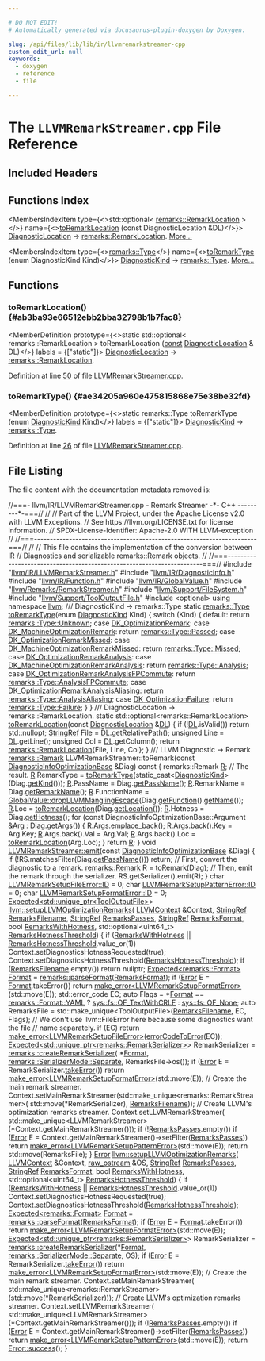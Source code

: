 ```yaml
---

# DO NOT EDIT!
# Automatically generated via docusaurus-plugin-doxygen by Doxygen.

slug: /api/files/lib/lib/ir/llvmremarkstreamer-cpp
custom_edit_url: null
keywords:
  - doxygen
  - reference
  - file

---
```





# The `LLVMRemarkStreamer.cpp` File Reference

<DoxygenPage pluginConfig={pluginConfig}>



## Included Headers

<IncludesList>
<IncludesListItem
  filePath="llvm/IR/LLVMRemarkStreamer.h"
  permalink="/docs/api/files/include/include/llvm/include/llvm/ir/llvmremarkstreamer-h"
  isLocal="true" />
<IncludesListItem
  filePath="llvm/IR/DiagnosticInfo.h"
  permalink="/docs/api/files/include/include/llvm/include/llvm/ir/diagnosticinfo-h"
  isLocal="true" />
<IncludesListItem
  filePath="llvm/IR/Function.h"
  permalink="/docs/api/files/include/include/llvm/include/llvm/ir/function-h"
  isLocal="true" />
<IncludesListItem
  filePath="llvm/IR/GlobalValue.h"
  permalink="/docs/api/files/include/include/llvm/include/llvm/ir/globalvalue-h"
  isLocal="true" />
<IncludesListItem
  filePath="llvm/Remarks/RemarkStreamer.h"
  permalink="/docs/api/files/include/include/llvm/include/llvm/remarks/remarkstreamer-h"
  isLocal="true" />
<IncludesListItem
  filePath="llvm/Support/FileSystem.h"
  permalink="/docs/api/files/include/include/llvm/include/llvm/support/filesystem-h"
  isLocal="true" />
<IncludesListItem
  filePath="llvm/Support/ToolOutputFile.h"
  permalink="/docs/api/files/include/include/llvm/include/llvm/support/tooloutputfile-h"
  isLocal="true" />
<IncludesListItem
  filePath="optional"
  permalink=""
  isLocal="false" />
</IncludesList>

## Functions Index

<MembersIndex>

<MembersIndexItem
  type={<>std::optional&lt; <a href="/docs/api/structs/llvm/remarks/remarklocation">remarks::RemarkLocation</a> &gt;</>}
  name={<><a href="#ab3ba93e66512ebb2bba32798b1b7fac8">toRemarkLocation</a> (const DiagnosticLocation &amp;DL)</>}>
<a href="/docs/api/classes/llvm/diagnosticlocation">DiagnosticLocation</a> -&gt; <a href="/docs/api/structs/llvm/remarks/remarklocation">remarks::RemarkLocation</a>. <a href="#ab3ba93e66512ebb2bba32798b1b7fac8">More...</a>
</MembersIndexItem>

<MembersIndexItem
  type={<><a href="/docs/api/namespaces/llvm/remarks/#aeb5853e98ae4d9ab7cb002879736527f">remarks::Type</a></>}
  name={<><a href="#ae34205a960e475815868e75e38be32fd">toRemarkType</a> (enum DiagnosticKind Kind)</>}>
<a href="/docs/api/namespaces/llvm/#a52b4ea3a21377555e9a0511d57945594">DiagnosticKind</a> -&gt; <a href="/docs/api/namespaces/llvm/remarks/#aeb5853e98ae4d9ab7cb002879736527f">remarks::Type</a>. <a href="#ae34205a960e475815868e75e38be32fd">More...</a>
</MembersIndexItem>

</MembersIndex>


<SectionDefinition>

## Functions

### toRemarkLocation() {#ab3ba93e66512ebb2bba32798b1b7fac8}

<MemberDefinition
  prototype={<>static std::optional&lt; remarks::RemarkLocation &gt; toRemarkLocation (<a href="/docs/api/files/lib/lib/target/lib/target/aarch64/aarch64promoteconstant-cpp/#a90f8350fecae261c25be85d38b451bff">const</a> <a href="/docs/api/classes/llvm/diagnosticlocation">DiagnosticLocation</a> &amp; DL)</>}
  labels = {["static"]}>
<a href="/docs/api/classes/llvm/diagnosticlocation">DiagnosticLocation</a> -&gt; <a href="/docs/api/structs/llvm/remarks/remarklocation">remarks::RemarkLocation</a>.

Definition at line <a href="#l00050">50</a> of file <a href="/docs/api/files/lib/lib/ir/llvmremarkstreamer-cpp">LLVMRemarkStreamer.cpp</a>.
</MemberDefinition>

### toRemarkType() {#ae34205a960e475815868e75e38be32fd}

<MemberDefinition
  prototype={<>static remarks::Type toRemarkType (enum <a href="/docs/api/namespaces/llvm/#a52b4ea3a21377555e9a0511d57945594">DiagnosticKind</a> Kind)</>}
  labels = {["static"]}>
<a href="/docs/api/namespaces/llvm/#a52b4ea3a21377555e9a0511d57945594">DiagnosticKind</a> -&gt; <a href="/docs/api/namespaces/llvm/remarks/#aeb5853e98ae4d9ab7cb002879736527f">remarks::Type</a>.

Definition at line <a href="#l00026">26</a> of file <a href="/docs/api/files/lib/lib/ir/llvmremarkstreamer-cpp">LLVMRemarkStreamer.cpp</a>.
</MemberDefinition>

</SectionDefinition>

## File Listing

The file content with the documentation metadata removed is:

<ProgramListing>

<Link id="l00001" /><CodeLine lineNumber="1"><span class="doxyHighlightComment">//===- llvm/IR/LLVMRemarkStreamer.cpp - Remark Streamer -&#42;- C++ ---------&#42;-===//</span></CodeLine>
<Link id="l00002" /><CodeLine lineNumber="2"><span class="doxyHighlightComment">//</span></CodeLine>
<Link id="l00003" /><CodeLine lineNumber="3"><span class="doxyHighlightComment">// Part of the LLVM Project, under the Apache License v2.0 with LLVM Exceptions.</span></CodeLine>
<Link id="l00004" /><CodeLine lineNumber="4"><span class="doxyHighlightComment">// See https://llvm.org/LICENSE.txt for license information.</span></CodeLine>
<Link id="l00005" /><CodeLine lineNumber="5"><span class="doxyHighlightComment">// SPDX-License-Identifier: Apache-2.0 WITH LLVM-exception</span></CodeLine>
<Link id="l00006" /><CodeLine lineNumber="6"><span class="doxyHighlightComment">//</span></CodeLine>
<Link id="l00007" /><CodeLine lineNumber="7"><span class="doxyHighlightComment">//===----------------------------------------------------------------------===//</span></CodeLine>
<Link id="l00008" /><CodeLine lineNumber="8"><span class="doxyHighlightComment">//</span></CodeLine>
<Link id="l00009" /><CodeLine lineNumber="9"><span class="doxyHighlightComment">// This file contains the implementation of the conversion between IR</span></CodeLine>
<Link id="l00010" /><CodeLine lineNumber="10"><span class="doxyHighlightComment">// Diagnostics and serializable remarks::Remark objects.</span></CodeLine>
<Link id="l00011" /><CodeLine lineNumber="11"><span class="doxyHighlightComment">//</span></CodeLine>
<Link id="l00012" /><CodeLine lineNumber="12"><span class="doxyHighlightComment">//===----------------------------------------------------------------------===//</span></CodeLine>
<Link id="l00013" /><CodeLine lineNumber="13"></CodeLine>
<Link id="l00014" /><CodeLine lineNumber="14"><span class="doxyHighlightPreprocessor">#include &quot;<a href="/docs/api/files/include/include/llvm/include/llvm/ir/llvmremarkstreamer-h">llvm/IR/LLVMRemarkStreamer.h</a>&quot;</span></CodeLine>
<Link id="l00015" /><CodeLine lineNumber="15"><span class="doxyHighlightPreprocessor">#include &quot;<a href="/docs/api/files/include/include/llvm/include/llvm/ir/diagnosticinfo-h">llvm/IR/DiagnosticInfo.h</a>&quot;</span></CodeLine>
<Link id="l00016" /><CodeLine lineNumber="16"><span class="doxyHighlightPreprocessor">#include &quot;<a href="/docs/api/files/include/include/llvm/include/llvm/ir/function-h">llvm/IR/Function.h</a>&quot;</span></CodeLine>
<Link id="l00017" /><CodeLine lineNumber="17"><span class="doxyHighlightPreprocessor">#include &quot;<a href="/docs/api/files/include/include/llvm/include/llvm/ir/globalvalue-h">llvm/IR/GlobalValue.h</a>&quot;</span></CodeLine>
<Link id="l00018" /><CodeLine lineNumber="18"><span class="doxyHighlightPreprocessor">#include &quot;<a href="/docs/api/files/include/include/llvm/include/llvm/remarks/remarkstreamer-h">llvm/Remarks/RemarkStreamer.h</a>&quot;</span></CodeLine>
<Link id="l00019" /><CodeLine lineNumber="19"><span class="doxyHighlightPreprocessor">#include &quot;<a href="/docs/api/files/include/include/llvm/include/llvm/support/filesystem-h">llvm/Support/FileSystem.h</a>&quot;</span></CodeLine>
<Link id="l00020" /><CodeLine lineNumber="20"><span class="doxyHighlightPreprocessor">#include &quot;<a href="/docs/api/files/include/include/llvm/include/llvm/support/tooloutputfile-h">llvm/Support/ToolOutputFile.h</a>&quot;</span></CodeLine>
<Link id="l00021" /><CodeLine lineNumber="21"><span class="doxyHighlightPreprocessor">#include &lt;optional&gt;</span></CodeLine>
<Link id="l00022" /><CodeLine lineNumber="22"></CodeLine>
<Link id="l00023" /><CodeLine lineNumber="23"><span class="doxyHighlightKeyword">using namespace </span><span class="doxyHighlight"><a href="/docs/api/namespaces/llvm">llvm</a>;</span></CodeLine>
<Link id="l00024" /><CodeLine lineNumber="24"></CodeLine>
<Link id="l00025" /><CodeLine lineNumber="25"><span class="doxyHighlightComment">/// DiagnosticKind -&gt; remarks::Type</span></CodeLine>
<Link id="l00026" /><CodeLine lineNumber="26" lineLink="#ae34205a960e475815868e75e38be32fd"><span class="doxyHighlightKeyword">static</span><span class="doxyHighlight"> <a href="/docs/api/namespaces/llvm/remarks/#aeb5853e98ae4d9ab7cb002879736527f">remarks::Type</a> <a href="#ae34205a960e475815868e75e38be32fd">toRemarkType</a>(</span><span class="doxyHighlightKeyword">enum</span><span class="doxyHighlight"> <a href="/docs/api/namespaces/llvm/#a52b4ea3a21377555e9a0511d57945594">DiagnosticKind</a> Kind) &#123;</span></CodeLine>
<Link id="l00027" /><CodeLine lineNumber="27"><span class="doxyHighlight">  </span><span class="doxyHighlightKeywordFlow">switch</span><span class="doxyHighlight"> (Kind) &#123;</span></CodeLine>
<Link id="l00028" /><CodeLine lineNumber="28"><span class="doxyHighlight">  </span><span class="doxyHighlightKeywordFlow">default</span><span class="doxyHighlight">:</span></CodeLine>
<Link id="l00029" /><CodeLine lineNumber="29"><span class="doxyHighlight">    </span><span class="doxyHighlightKeywordFlow">return</span><span class="doxyHighlight"> <a href="/docs/api/namespaces/llvm/remarks/#aeb5853e98ae4d9ab7cb002879736527fa88183b946cc5f0e8c96b2e66e1c74a7e">remarks::Type::Unknown</a>;</span></CodeLine>
<Link id="l00030" /><CodeLine lineNumber="30"><span class="doxyHighlight">  </span><span class="doxyHighlightKeywordFlow">case</span><span class="doxyHighlight"> <a href="/docs/api/namespaces/llvm/#a52b4ea3a21377555e9a0511d57945594a959ff2a8ed63f995237f5a1c77db0df6">DK&#95;OptimizationRemark</a>:</span></CodeLine>
<Link id="l00031" /><CodeLine lineNumber="31"><span class="doxyHighlight">  </span><span class="doxyHighlightKeywordFlow">case</span><span class="doxyHighlight"> <a href="/docs/api/namespaces/llvm/#a52b4ea3a21377555e9a0511d57945594a4b4e6d81022a14f72a9d207cde6e2cb1">DK&#95;MachineOptimizationRemark</a>:</span></CodeLine>
<Link id="l00032" /><CodeLine lineNumber="32"><span class="doxyHighlight">    </span><span class="doxyHighlightKeywordFlow">return</span><span class="doxyHighlight"> <a href="/docs/api/namespaces/llvm/remarks/#aeb5853e98ae4d9ab7cb002879736527faa0d0628f6b4e4d78d2ffef4d4d1c4b15">remarks::Type::Passed</a>;</span></CodeLine>
<Link id="l00033" /><CodeLine lineNumber="33"><span class="doxyHighlight">  </span><span class="doxyHighlightKeywordFlow">case</span><span class="doxyHighlight"> <a href="/docs/api/namespaces/llvm/#a52b4ea3a21377555e9a0511d57945594a60172d67189a80dd366981444c7e6fe9">DK&#95;OptimizationRemarkMissed</a>:</span></CodeLine>
<Link id="l00034" /><CodeLine lineNumber="34"><span class="doxyHighlight">  </span><span class="doxyHighlightKeywordFlow">case</span><span class="doxyHighlight"> <a href="/docs/api/namespaces/llvm/#a52b4ea3a21377555e9a0511d57945594aa12ba73e439ce4c158fccc1abf0746d1">DK&#95;MachineOptimizationRemarkMissed</a>:</span></CodeLine>
<Link id="l00035" /><CodeLine lineNumber="35"><span class="doxyHighlight">    </span><span class="doxyHighlightKeywordFlow">return</span><span class="doxyHighlight"> <a href="/docs/api/namespaces/llvm/remarks/#aeb5853e98ae4d9ab7cb002879736527faca9e83a6c347b2bdf7f00ef202a331ad">remarks::Type::Missed</a>;</span></CodeLine>
<Link id="l00036" /><CodeLine lineNumber="36"><span class="doxyHighlight">  </span><span class="doxyHighlightKeywordFlow">case</span><span class="doxyHighlight"> <a href="/docs/api/namespaces/llvm/#a52b4ea3a21377555e9a0511d57945594a27ed101669b84c58dbf9363fe96bdf64">DK&#95;OptimizationRemarkAnalysis</a>:</span></CodeLine>
<Link id="l00037" /><CodeLine lineNumber="37"><span class="doxyHighlight">  </span><span class="doxyHighlightKeywordFlow">case</span><span class="doxyHighlight"> <a href="/docs/api/namespaces/llvm/#a52b4ea3a21377555e9a0511d57945594a7dd37b39b11727c3cb52146531813b30">DK&#95;MachineOptimizationRemarkAnalysis</a>:</span></CodeLine>
<Link id="l00038" /><CodeLine lineNumber="38"><span class="doxyHighlight">    </span><span class="doxyHighlightKeywordFlow">return</span><span class="doxyHighlight"> <a href="/docs/api/namespaces/llvm/remarks/#aeb5853e98ae4d9ab7cb002879736527fa739e6d2a73723ec7b1919fa5a51f9b07">remarks::Type::Analysis</a>;</span></CodeLine>
<Link id="l00039" /><CodeLine lineNumber="39"><span class="doxyHighlight">  </span><span class="doxyHighlightKeywordFlow">case</span><span class="doxyHighlight"> <a href="/docs/api/namespaces/llvm/#a52b4ea3a21377555e9a0511d57945594af5a6b58a3000390a8900fc50b35711ed">DK&#95;OptimizationRemarkAnalysisFPCommute</a>:</span></CodeLine>
<Link id="l00040" /><CodeLine lineNumber="40"><span class="doxyHighlight">    </span><span class="doxyHighlightKeywordFlow">return</span><span class="doxyHighlight"> <a href="/docs/api/namespaces/llvm/remarks/#aeb5853e98ae4d9ab7cb002879736527fa23628109ba8dd4d9e96c506db0738e77">remarks::Type::AnalysisFPCommute</a>;</span></CodeLine>
<Link id="l00041" /><CodeLine lineNumber="41"><span class="doxyHighlight">  </span><span class="doxyHighlightKeywordFlow">case</span><span class="doxyHighlight"> <a href="/docs/api/namespaces/llvm/#a52b4ea3a21377555e9a0511d57945594a330a17a4ee40b2e3030ee04bbd2d35b2">DK&#95;OptimizationRemarkAnalysisAliasing</a>:</span></CodeLine>
<Link id="l00042" /><CodeLine lineNumber="42"><span class="doxyHighlight">    </span><span class="doxyHighlightKeywordFlow">return</span><span class="doxyHighlight"> <a href="/docs/api/namespaces/llvm/remarks/#aeb5853e98ae4d9ab7cb002879736527fa0b3099ea02e918671e4f2f122c3cbb22">remarks::Type::AnalysisAliasing</a>;</span></CodeLine>
<Link id="l00043" /><CodeLine lineNumber="43"><span class="doxyHighlight">  </span><span class="doxyHighlightKeywordFlow">case</span><span class="doxyHighlight"> <a href="/docs/api/namespaces/llvm/#a52b4ea3a21377555e9a0511d57945594ace7ad9247977f7e4294af002136bf5bb">DK&#95;OptimizationFailure</a>:</span></CodeLine>
<Link id="l00044" /><CodeLine lineNumber="44"><span class="doxyHighlight">    </span><span class="doxyHighlightKeywordFlow">return</span><span class="doxyHighlight"> <a href="/docs/api/namespaces/llvm/remarks/#aeb5853e98ae4d9ab7cb002879736527fae139a585510a502bbf1841cf589f5086">remarks::Type::Failure</a>;</span></CodeLine>
<Link id="l00045" /><CodeLine lineNumber="45"><span class="doxyHighlight">  &#125;</span></CodeLine>
<Link id="l00046" /><CodeLine lineNumber="46"><span class="doxyHighlight">&#125;</span></CodeLine>
<Link id="l00047" /><CodeLine lineNumber="47"></CodeLine>
<Link id="l00048" /><CodeLine lineNumber="48"><span class="doxyHighlightComment">/// DiagnosticLocation -&gt; remarks::RemarkLocation.</span></CodeLine>
<Link id="l00049" /><CodeLine lineNumber="49"><span class="doxyHighlightKeyword">static</span><span class="doxyHighlight"> std::optional&lt;remarks::RemarkLocation&gt;</span></CodeLine>
<Link id="l00050" /><CodeLine lineNumber="50" lineLink="#ab3ba93e66512ebb2bba32798b1b7fac8"><span class="doxyHighlight"><a href="#ab3ba93e66512ebb2bba32798b1b7fac8">toRemarkLocation</a>(</span><span class="doxyHighlightKeyword">const</span><span class="doxyHighlight"> <a href="/docs/api/classes/llvm/diagnosticlocation">DiagnosticLocation</a> &amp;<a href="/docs/api/files/lib/lib/target/lib/target/arm/armslshardening-cpp/#ad467c4ab9119043f9b7750ab986be61a">DL</a>) &#123;</span></CodeLine>
<Link id="l00051" /><CodeLine lineNumber="51"><span class="doxyHighlight">  </span><span class="doxyHighlightKeywordFlow">if</span><span class="doxyHighlight"> (!<a href="/docs/api/files/lib/lib/target/lib/target/arm/armslshardening-cpp/#ad467c4ab9119043f9b7750ab986be61a">DL</a>.isValid())</span></CodeLine>
<Link id="l00052" /><CodeLine lineNumber="52"><span class="doxyHighlight">    </span><span class="doxyHighlightKeywordFlow">return</span><span class="doxyHighlight"> std::nullopt;</span></CodeLine>
<Link id="l00053" /><CodeLine lineNumber="53"><span class="doxyHighlight">  <a href="/docs/api/classes/llvm/stringref">StringRef</a> File = <a href="/docs/api/files/lib/lib/target/lib/target/arm/armslshardening-cpp/#ad467c4ab9119043f9b7750ab986be61a">DL</a>.getRelativePath();</span></CodeLine>
<Link id="l00054" /><CodeLine lineNumber="54"><span class="doxyHighlight">  </span><span class="doxyHighlightKeywordType">unsigned</span><span class="doxyHighlight"> Line = <a href="/docs/api/files/lib/lib/target/lib/target/arm/armslshardening-cpp/#ad467c4ab9119043f9b7750ab986be61a">DL</a>.getLine();</span></CodeLine>
<Link id="l00055" /><CodeLine lineNumber="55"><span class="doxyHighlight">  </span><span class="doxyHighlightKeywordType">unsigned</span><span class="doxyHighlight"> Col = <a href="/docs/api/files/lib/lib/target/lib/target/arm/armslshardening-cpp/#ad467c4ab9119043f9b7750ab986be61a">DL</a>.getColumn();</span></CodeLine>
<Link id="l00056" /><CodeLine lineNumber="56"><span class="doxyHighlight">  </span><span class="doxyHighlightKeywordFlow">return</span><span class="doxyHighlight"> <a href="/docs/api/structs/llvm/remarks/remarklocation">remarks::RemarkLocation</a>&#123;File, Line, Col&#125;;</span></CodeLine>
<Link id="l00057" /><CodeLine lineNumber="57"><span class="doxyHighlight">&#125;</span></CodeLine>
<Link id="l00058" /><CodeLine lineNumber="58"></CodeLine>
<Link id="l00059" /><CodeLine lineNumber="59"><span class="doxyHighlightComment">/// LLVM Diagnostic -&gt; Remark</span></CodeLine>
<Link id="l00060" /><CodeLine lineNumber="60"><span class="doxyHighlight"><a href="/docs/api/structs/llvm/remarks/remark">remarks::Remark</a></span></CodeLine>
<Link id="l00061" /><CodeLine lineNumber="61"><span class="doxyHighlight">LLVMRemarkStreamer::toRemark(</span><span class="doxyHighlightKeyword">const</span><span class="doxyHighlight"> <a href="/docs/api/classes/llvm/diagnosticinfooptimizationbase">DiagnosticInfoOptimizationBase</a> &amp;Diag)</span><span class="doxyHighlightKeyword"> const </span><span class="doxyHighlight">&#123;</span></CodeLine>
<Link id="l00062" /><CodeLine lineNumber="62"><span class="doxyHighlight">  remarks::Remark <a href="/docs/api/namespaces/llvm/riscvfencefield/#a147be9e9780c1e33363ea572d4c7b25fa1835091d83e0e052cd1a32c99b2be731">R</a>; </span><span class="doxyHighlightComment">// The result.</span></CodeLine>
<Link id="l00063" /><CodeLine lineNumber="63"><span class="doxyHighlight">  <a href="/docs/api/namespaces/llvm/riscvfencefield/#a147be9e9780c1e33363ea572d4c7b25fa1835091d83e0e052cd1a32c99b2be731">R</a>.RemarkType = <a href="#ae34205a960e475815868e75e38be32fd">toRemarkType</a>(</span><span class="doxyHighlightKeyword">static&#95;cast&lt;</span><span class="doxyHighlight"><a href="/docs/api/namespaces/llvm/#a52b4ea3a21377555e9a0511d57945594">DiagnosticKind</a></span><span class="doxyHighlightKeyword">&gt;</span><span class="doxyHighlight">(Diag.<a href="/docs/api/classes/llvm/diagnosticinfo/#a6ee6158fd6a3b235dbb41acfe4f9930f">getKind</a>()));</span></CodeLine>
<Link id="l00064" /><CodeLine lineNumber="64"><span class="doxyHighlight">  <a href="/docs/api/namespaces/llvm/riscvfencefield/#a147be9e9780c1e33363ea572d4c7b25fa1835091d83e0e052cd1a32c99b2be731">R</a>.PassName = Diag.<a href="/docs/api/classes/llvm/diagnosticinfooptimizationbase/#a51e48dc15ff1e5851f1ac88b2f959ff3">getPassName</a>();</span></CodeLine>
<Link id="l00065" /><CodeLine lineNumber="65"><span class="doxyHighlight">  <a href="/docs/api/namespaces/llvm/riscvfencefield/#a147be9e9780c1e33363ea572d4c7b25fa1835091d83e0e052cd1a32c99b2be731">R</a>.RemarkName = Diag.<a href="/docs/api/classes/llvm/diagnosticinfooptimizationbase/#abbb9558eea7842824a60c3fc8b811080">getRemarkName</a>();</span></CodeLine>
<Link id="l00066" /><CodeLine lineNumber="66"><span class="doxyHighlight">  <a href="/docs/api/namespaces/llvm/riscvfencefield/#a147be9e9780c1e33363ea572d4c7b25fa1835091d83e0e052cd1a32c99b2be731">R</a>.FunctionName =</span></CodeLine>
<Link id="l00067" /><CodeLine lineNumber="67"><span class="doxyHighlight">      <a href="/docs/api/classes/llvm/globalvalue/#a3e999e4bb7297d284f931638721840e5">GlobalValue::dropLLVMManglingEscape</a>(Diag.<a href="/docs/api/classes/llvm/diagnosticinfowithlocationbase/#a6110498f7c9d287585d8fe1d51999c64">getFunction</a>().<a href="/docs/api/classes/llvm/value/#adb5c319f5905c1d3ca9eb5df546388c5">getName</a>());</span></CodeLine>
<Link id="l00068" /><CodeLine lineNumber="68"><span class="doxyHighlight">  <a href="/docs/api/namespaces/llvm/riscvfencefield/#a147be9e9780c1e33363ea572d4c7b25fa1835091d83e0e052cd1a32c99b2be731">R</a>.Loc = <a href="#ab3ba93e66512ebb2bba32798b1b7fac8">toRemarkLocation</a>(Diag.<a href="/docs/api/classes/llvm/diagnosticinfowithlocationbase/#ad21d4d693a4adddaf2bf7ba9f94402a2">getLocation</a>());</span></CodeLine>
<Link id="l00069" /><CodeLine lineNumber="69"><span class="doxyHighlight">  <a href="/docs/api/namespaces/llvm/riscvfencefield/#a147be9e9780c1e33363ea572d4c7b25fa1835091d83e0e052cd1a32c99b2be731">R</a>.Hotness = Diag.<a href="/docs/api/classes/llvm/diagnosticinfooptimizationbase/#affaf002fae858d6fabe51a135b30e8be">getHotness</a>();</span></CodeLine>
<Link id="l00070" /><CodeLine lineNumber="70"></CodeLine>
<Link id="l00071" /><CodeLine lineNumber="71"><span class="doxyHighlight">  </span><span class="doxyHighlightKeywordFlow">for</span><span class="doxyHighlight"> (</span><span class="doxyHighlightKeyword">const</span><span class="doxyHighlight"> DiagnosticInfoOptimizationBase::Argument &amp;Arg : Diag.<a href="/docs/api/classes/llvm/diagnosticinfooptimizationbase/#a28075ff7b9bfa348af9bc9d9a1153bd5">getArgs</a>()) &#123;</span></CodeLine>
<Link id="l00072" /><CodeLine lineNumber="72"><span class="doxyHighlight">    <a href="/docs/api/namespaces/llvm/riscvfencefield/#a147be9e9780c1e33363ea572d4c7b25fa1835091d83e0e052cd1a32c99b2be731">R</a>.Args.emplace&#95;back();</span></CodeLine>
<Link id="l00073" /><CodeLine lineNumber="73"><span class="doxyHighlight">    <a href="/docs/api/namespaces/llvm/riscvfencefield/#a147be9e9780c1e33363ea572d4c7b25fa1835091d83e0e052cd1a32c99b2be731">R</a>.Args.back().Key = Arg.Key;</span></CodeLine>
<Link id="l00074" /><CodeLine lineNumber="74"><span class="doxyHighlight">    <a href="/docs/api/namespaces/llvm/riscvfencefield/#a147be9e9780c1e33363ea572d4c7b25fa1835091d83e0e052cd1a32c99b2be731">R</a>.Args.back().Val = Arg.Val;</span></CodeLine>
<Link id="l00075" /><CodeLine lineNumber="75"><span class="doxyHighlight">    <a href="/docs/api/namespaces/llvm/riscvfencefield/#a147be9e9780c1e33363ea572d4c7b25fa1835091d83e0e052cd1a32c99b2be731">R</a>.Args.back().Loc = <a href="#ab3ba93e66512ebb2bba32798b1b7fac8">toRemarkLocation</a>(Arg.Loc);</span></CodeLine>
<Link id="l00076" /><CodeLine lineNumber="76"><span class="doxyHighlight">  &#125;</span></CodeLine>
<Link id="l00077" /><CodeLine lineNumber="77"></CodeLine>
<Link id="l00078" /><CodeLine lineNumber="78"><span class="doxyHighlight">  </span><span class="doxyHighlightKeywordFlow">return</span><span class="doxyHighlight"> <a href="/docs/api/namespaces/llvm/riscvfencefield/#a147be9e9780c1e33363ea572d4c7b25fa1835091d83e0e052cd1a32c99b2be731">R</a>;</span></CodeLine>
<Link id="l00079" /><CodeLine lineNumber="79"><span class="doxyHighlight">&#125;</span></CodeLine>
<Link id="l00080" /><CodeLine lineNumber="80"></CodeLine>
<Link id="l00081" /><CodeLine lineNumber="81" lineLink="/docs/api/classes/llvm/llvmremarkstreamer/#afb8676fe8d06d8d0bd1c4d3db2107769"><span class="doxyHighlightKeywordType">void</span><span class="doxyHighlight"> <a href="/docs/api/classes/llvm/llvmremarkstreamer/#afb8676fe8d06d8d0bd1c4d3db2107769">LLVMRemarkStreamer::emit</a>(</span><span class="doxyHighlightKeyword">const</span><span class="doxyHighlight"> <a href="/docs/api/classes/llvm/diagnosticinfooptimizationbase">DiagnosticInfoOptimizationBase</a> &amp;Diag) &#123;</span></CodeLine>
<Link id="l00082" /><CodeLine lineNumber="82"><span class="doxyHighlight">  </span><span class="doxyHighlightKeywordFlow">if</span><span class="doxyHighlight"> (!RS.matchesFilter(Diag.<a href="/docs/api/classes/llvm/diagnosticinfooptimizationbase/#a51e48dc15ff1e5851f1ac88b2f959ff3">getPassName</a>()))</span></CodeLine>
<Link id="l00083" /><CodeLine lineNumber="83"><span class="doxyHighlight">      </span><span class="doxyHighlightKeywordFlow">return</span><span class="doxyHighlight">;</span></CodeLine>
<Link id="l00084" /><CodeLine lineNumber="84"></CodeLine>
<Link id="l00085" /><CodeLine lineNumber="85"><span class="doxyHighlight">  </span><span class="doxyHighlightComment">// First, convert the diagnostic to a remark.</span></CodeLine>
<Link id="l00086" /><CodeLine lineNumber="86"><span class="doxyHighlight">  <a href="/docs/api/structs/llvm/remarks/remark">remarks::Remark</a> R = toRemark(Diag);</span></CodeLine>
<Link id="l00087" /><CodeLine lineNumber="87"><span class="doxyHighlight">  </span><span class="doxyHighlightComment">// Then, emit the remark through the serializer.</span></CodeLine>
<Link id="l00088" /><CodeLine lineNumber="88"><span class="doxyHighlight">  RS.getSerializer().emit(R);</span></CodeLine>
<Link id="l00089" /><CodeLine lineNumber="89"><span class="doxyHighlight">&#125;</span></CodeLine>
<Link id="l00090" /><CodeLine lineNumber="90"></CodeLine>
<Link id="l00091" /><CodeLine lineNumber="91"><span class="doxyHighlightKeywordType">char</span><span class="doxyHighlight"> <a href="/docs/api/structs/llvm/llvmremarksetupfileerror/#a2d54a83d324d910d04a14beb838e554c">LLVMRemarkSetupFileError::ID</a> = 0;</span></CodeLine>
<Link id="l00092" /><CodeLine lineNumber="92"><span class="doxyHighlightKeywordType">char</span><span class="doxyHighlight"> <a href="/docs/api/structs/llvm/llvmremarksetuppatternerror/#a350b87099cf4cee4e9a33324f680a417">LLVMRemarkSetupPatternError::ID</a> = 0;</span></CodeLine>
<Link id="l00093" /><CodeLine lineNumber="93"><span class="doxyHighlightKeywordType">char</span><span class="doxyHighlight"> <a href="/docs/api/structs/llvm/llvmremarksetupformaterror/#aae881a443766b731c2dc2930efe28501">LLVMRemarkSetupFormatError::ID</a> = 0;</span></CodeLine>
<Link id="l00094" /><CodeLine lineNumber="94"></CodeLine>
<Link id="l00095" /><CodeLine lineNumber="95" lineLink="/docs/api/namespaces/llvm/#a861311f8fc18e2eb0035cccb0b1acaac"><span class="doxyHighlight"><a href="/docs/api/classes/llvm/expected">Expected&lt;std::unique&#95;ptr&lt;ToolOutputFile&gt;</a>&gt; <a href="/docs/api/namespaces/llvm/#a861311f8fc18e2eb0035cccb0b1acaac">llvm::setupLLVMOptimizationRemarks</a>(</span></CodeLine>
<Link id="l00096" /><CodeLine lineNumber="96"><span class="doxyHighlight">    <a href="/docs/api/classes/llvm/llvmcontext">LLVMContext</a> &amp;Context, <a href="/docs/api/classes/llvm/stringref">StringRef</a> <a href="/docs/api/namespaces/llvm/#a8dbf0a7ff527022e0bc9313961d098d9">RemarksFilename</a>, <a href="/docs/api/classes/llvm/stringref">StringRef</a> <a href="/docs/api/namespaces/llvm/#a29a674af5908403fd9aa59aa8194241f">RemarksPasses</a>,</span></CodeLine>
<Link id="l00097" /><CodeLine lineNumber="97"><span class="doxyHighlight">    <a href="/docs/api/classes/llvm/stringref">StringRef</a> <a href="/docs/api/namespaces/llvm/#a0a00aed2787bd3f818d745a1ef171bf3">RemarksFormat</a>, </span><span class="doxyHighlightKeywordType">bool</span><span class="doxyHighlight"> <a href="/docs/api/namespaces/llvm/#a8b19e8926f03fc73e087818aa81bcb37">RemarksWithHotness</a>,</span></CodeLine>
<Link id="l00098" /><CodeLine lineNumber="98"><span class="doxyHighlight">    std::optional&lt;uint64&#95;t&gt; <a href="/docs/api/namespaces/llvm/#ac2f0e273d7dfee8425f06bc1959a6e36">RemarksHotnessThreshold</a>) &#123;</span></CodeLine>
<Link id="l00099" /><CodeLine lineNumber="99"><span class="doxyHighlight">  </span><span class="doxyHighlightKeywordFlow">if</span><span class="doxyHighlight"> (<a href="/docs/api/namespaces/llvm/#a8b19e8926f03fc73e087818aa81bcb37">RemarksWithHotness</a> || <a href="/docs/api/namespaces/llvm/#ac2f0e273d7dfee8425f06bc1959a6e36">RemarksHotnessThreshold</a>.value&#95;or(1))</span></CodeLine>
<Link id="l00100" /><CodeLine lineNumber="100"><span class="doxyHighlight">      Context.setDiagnosticsHotnessRequested(</span><span class="doxyHighlightKeyword">true</span><span class="doxyHighlight">);</span></CodeLine>
<Link id="l00101" /><CodeLine lineNumber="101"></CodeLine>
<Link id="l00102" /><CodeLine lineNumber="102"><span class="doxyHighlight">  Context.setDiagnosticsHotnessThreshold(<a href="/docs/api/namespaces/llvm/#ac2f0e273d7dfee8425f06bc1959a6e36">RemarksHotnessThreshold</a>);</span></CodeLine>
<Link id="l00103" /><CodeLine lineNumber="103"></CodeLine>
<Link id="l00104" /><CodeLine lineNumber="104"><span class="doxyHighlight">  </span><span class="doxyHighlightKeywordFlow">if</span><span class="doxyHighlight"> (<a href="/docs/api/namespaces/llvm/#a8dbf0a7ff527022e0bc9313961d098d9">RemarksFilename</a>.empty())</span></CodeLine>
<Link id="l00105" /><CodeLine lineNumber="105"><span class="doxyHighlight">    </span><span class="doxyHighlightKeywordFlow">return</span><span class="doxyHighlight"> </span><span class="doxyHighlightKeyword">nullptr</span><span class="doxyHighlight">;</span></CodeLine>
<Link id="l00106" /><CodeLine lineNumber="106"></CodeLine>
<Link id="l00107" /><CodeLine lineNumber="107"><span class="doxyHighlight">  <a href="/docs/api/classes/llvm/expected">Expected&lt;remarks::Format&gt;</a> <a href="/docs/api/namespaces/llvm/#ab7530cd22b8952cb41774507dd40c6f3a520d0db389f362bf79ef56ca0af3dcab">Format</a> = <a href="/docs/api/namespaces/llvm/remarks/#a6c80295c5037fd265a600ae769440d39">remarks::parseFormat</a>(<a href="/docs/api/namespaces/llvm/#a0a00aed2787bd3f818d745a1ef171bf3">RemarksFormat</a>);</span></CodeLine>
<Link id="l00108" /><CodeLine lineNumber="108"><span class="doxyHighlight">  </span><span class="doxyHighlightKeywordFlow">if</span><span class="doxyHighlight"> (<a href="/docs/api/classes/llvm/error">Error</a> E = <a href="/docs/api/namespaces/llvm/#ab7530cd22b8952cb41774507dd40c6f3a520d0db389f362bf79ef56ca0af3dcab">Format</a>.takeError())</span></CodeLine>
<Link id="l00109" /><CodeLine lineNumber="109"><span class="doxyHighlight">    </span><span class="doxyHighlightKeywordFlow">return</span><span class="doxyHighlight"> <a href="/docs/api/namespaces/llvm/#a9999bd897fc8a1648bd69b36fee2d357">make&#95;error&lt;LLVMRemarkSetupFormatError&gt;</a>(std::move(E));</span></CodeLine>
<Link id="l00110" /><CodeLine lineNumber="110"></CodeLine>
<Link id="l00111" /><CodeLine lineNumber="111"><span class="doxyHighlight">  std::error&#95;code EC;</span></CodeLine>
<Link id="l00112" /><CodeLine lineNumber="112"><span class="doxyHighlight">  </span><span class="doxyHighlightKeyword">auto</span><span class="doxyHighlight"> Flags = &#42;<a href="/docs/api/namespaces/llvm/#ab7530cd22b8952cb41774507dd40c6f3a520d0db389f362bf79ef56ca0af3dcab">Format</a> == <a href="/docs/api/namespaces/llvm/remarks/#a6e038f443b9029221c590524f08be0bea9463f87bbed1fcdacfb8d40e185ca2bc">remarks::Format::YAML</a> ? <a href="/docs/api/namespaces/llvm/sys/fs/#a662978c0cdf81de0d448032f142a3695ab505c2c79499fbe180989bffbf108a50">sys::fs::OF&#95;TextWithCRLF</a></span></CodeLine>
<Link id="l00113" /><CodeLine lineNumber="113"><span class="doxyHighlight">                                                : <a href="/docs/api/namespaces/llvm/sys/fs/#a662978c0cdf81de0d448032f142a3695a8ae6a0a158ab49e5bbe92cbc2cabcbcd">sys::fs::OF&#95;None</a>;</span></CodeLine>
<Link id="l00114" /><CodeLine lineNumber="114"><span class="doxyHighlight">  </span><span class="doxyHighlightKeyword">auto</span><span class="doxyHighlight"> RemarksFile =</span></CodeLine>
<Link id="l00115" /><CodeLine lineNumber="115"><span class="doxyHighlight">      std::make&#95;unique&lt;ToolOutputFile&gt;(<a href="/docs/api/namespaces/llvm/#a8dbf0a7ff527022e0bc9313961d098d9">RemarksFilename</a>, EC, Flags);</span></CodeLine>
<Link id="l00116" /><CodeLine lineNumber="116"><span class="doxyHighlight">  </span><span class="doxyHighlightComment">// We don&#39;t use llvm::FileError here because some diagnostics want the file</span></CodeLine>
<Link id="l00117" /><CodeLine lineNumber="117"><span class="doxyHighlight">  </span><span class="doxyHighlightComment">// name separately.</span></CodeLine>
<Link id="l00118" /><CodeLine lineNumber="118"><span class="doxyHighlight">  </span><span class="doxyHighlightKeywordFlow">if</span><span class="doxyHighlight"> (EC)</span></CodeLine>
<Link id="l00119" /><CodeLine lineNumber="119"><span class="doxyHighlight">    </span><span class="doxyHighlightKeywordFlow">return</span><span class="doxyHighlight"> <a href="/docs/api/namespaces/llvm/#a9999bd897fc8a1648bd69b36fee2d357">make&#95;error&lt;LLVMRemarkSetupFileError&gt;</a>(<a href="/docs/api/namespaces/llvm/#ad10875fd499e8e285aaeef615e9b11aa">errorCodeToError</a>(EC));</span></CodeLine>
<Link id="l00120" /><CodeLine lineNumber="120"></CodeLine>
<Link id="l00121" /><CodeLine lineNumber="121"><span class="doxyHighlight">  <a href="/docs/api/classes/llvm/expected">Expected&lt;std::unique&#95;ptr&lt;remarks::RemarkSerializer&gt;</a>&gt; RemarkSerializer =</span></CodeLine>
<Link id="l00122" /><CodeLine lineNumber="122"><span class="doxyHighlight">      <a href="/docs/api/namespaces/llvm/remarks/#a4ecdd1fa742884c757fc22ad0674d761">remarks::createRemarkSerializer</a>(</span></CodeLine>
<Link id="l00123" /><CodeLine lineNumber="123"><span class="doxyHighlight">          &#42;<a href="/docs/api/namespaces/llvm/#ab7530cd22b8952cb41774507dd40c6f3a520d0db389f362bf79ef56ca0af3dcab">Format</a>, <a href="/docs/api/namespaces/llvm/remarks/#ae5b0a3a7cf356fc6c7602b8279061a66a8244cf379b2a4a11d4706e53f510a5f6">remarks::SerializerMode::Separate</a>, RemarksFile-&gt;os());</span></CodeLine>
<Link id="l00124" /><CodeLine lineNumber="124"><span class="doxyHighlight">  </span><span class="doxyHighlightKeywordFlow">if</span><span class="doxyHighlight"> (<a href="/docs/api/classes/llvm/error">Error</a> E = RemarkSerializer.<a href="/docs/api/classes/llvm/expected/#a94789df4ebd03dc008e8adebaa66ac1f">takeError</a>())</span></CodeLine>
<Link id="l00125" /><CodeLine lineNumber="125"><span class="doxyHighlight">    </span><span class="doxyHighlightKeywordFlow">return</span><span class="doxyHighlight"> <a href="/docs/api/namespaces/llvm/#a9999bd897fc8a1648bd69b36fee2d357">make&#95;error&lt;LLVMRemarkSetupFormatError&gt;</a>(std::move(E));</span></CodeLine>
<Link id="l00126" /><CodeLine lineNumber="126"></CodeLine>
<Link id="l00127" /><CodeLine lineNumber="127"><span class="doxyHighlight">  </span><span class="doxyHighlightComment">// Create the main remark streamer.</span></CodeLine>
<Link id="l00128" /><CodeLine lineNumber="128"><span class="doxyHighlight">  Context.setMainRemarkStreamer(std::make&#95;unique&lt;remarks::RemarkStreamer&gt;(</span></CodeLine>
<Link id="l00129" /><CodeLine lineNumber="129"><span class="doxyHighlight">      std::move(&#42;RemarkSerializer), <a href="/docs/api/namespaces/llvm/#a8dbf0a7ff527022e0bc9313961d098d9">RemarksFilename</a>));</span></CodeLine>
<Link id="l00130" /><CodeLine lineNumber="130"></CodeLine>
<Link id="l00131" /><CodeLine lineNumber="131"><span class="doxyHighlight">  </span><span class="doxyHighlightComment">// Create LLVM&#39;s optimization remarks streamer.</span></CodeLine>
<Link id="l00132" /><CodeLine lineNumber="132"><span class="doxyHighlight">  Context.setLLVMRemarkStreamer(</span></CodeLine>
<Link id="l00133" /><CodeLine lineNumber="133"><span class="doxyHighlight">      std::make&#95;unique&lt;LLVMRemarkStreamer&gt;(&#42;Context.getMainRemarkStreamer()));</span></CodeLine>
<Link id="l00134" /><CodeLine lineNumber="134"></CodeLine>
<Link id="l00135" /><CodeLine lineNumber="135"><span class="doxyHighlight">  </span><span class="doxyHighlightKeywordFlow">if</span><span class="doxyHighlight"> (!<a href="/docs/api/namespaces/llvm/#a29a674af5908403fd9aa59aa8194241f">RemarksPasses</a>.empty())</span></CodeLine>
<Link id="l00136" /><CodeLine lineNumber="136"><span class="doxyHighlight">    </span><span class="doxyHighlightKeywordFlow">if</span><span class="doxyHighlight"> (<a href="/docs/api/classes/llvm/error">Error</a> E = Context.getMainRemarkStreamer()-&gt;setFilter(<a href="/docs/api/namespaces/llvm/#a29a674af5908403fd9aa59aa8194241f">RemarksPasses</a>))</span></CodeLine>
<Link id="l00137" /><CodeLine lineNumber="137"><span class="doxyHighlight">      </span><span class="doxyHighlightKeywordFlow">return</span><span class="doxyHighlight"> <a href="/docs/api/namespaces/llvm/#a9999bd897fc8a1648bd69b36fee2d357">make&#95;error&lt;LLVMRemarkSetupPatternError&gt;</a>(std::move(E));</span></CodeLine>
<Link id="l00138" /><CodeLine lineNumber="138"></CodeLine>
<Link id="l00139" /><CodeLine lineNumber="139"><span class="doxyHighlight">  </span><span class="doxyHighlightKeywordFlow">return</span><span class="doxyHighlight"> std::move(RemarksFile);</span></CodeLine>
<Link id="l00140" /><CodeLine lineNumber="140"><span class="doxyHighlight">&#125;</span></CodeLine>
<Link id="l00141" /><CodeLine lineNumber="141"></CodeLine>
<Link id="l00142" /><CodeLine lineNumber="142" lineLink="/docs/api/namespaces/llvm/#ad89283f080890888a7101497fc0b9eec"><span class="doxyHighlight"><a href="/docs/api/classes/llvm/error">Error</a> <a href="/docs/api/namespaces/llvm/#a861311f8fc18e2eb0035cccb0b1acaac">llvm::setupLLVMOptimizationRemarks</a>(</span></CodeLine>
<Link id="l00143" /><CodeLine lineNumber="143"><span class="doxyHighlight">    <a href="/docs/api/classes/llvm/llvmcontext">LLVMContext</a> &amp;Context, <a href="/docs/api/classes/llvm/raw-ostream">raw&#95;ostream</a> &amp;OS, <a href="/docs/api/classes/llvm/stringref">StringRef</a> <a href="/docs/api/namespaces/llvm/#a29a674af5908403fd9aa59aa8194241f">RemarksPasses</a>,</span></CodeLine>
<Link id="l00144" /><CodeLine lineNumber="144"><span class="doxyHighlight">    <a href="/docs/api/classes/llvm/stringref">StringRef</a> <a href="/docs/api/namespaces/llvm/#a0a00aed2787bd3f818d745a1ef171bf3">RemarksFormat</a>, </span><span class="doxyHighlightKeywordType">bool</span><span class="doxyHighlight"> <a href="/docs/api/namespaces/llvm/#a8b19e8926f03fc73e087818aa81bcb37">RemarksWithHotness</a>,</span></CodeLine>
<Link id="l00145" /><CodeLine lineNumber="145"><span class="doxyHighlight">    std::optional&lt;uint64&#95;t&gt; <a href="/docs/api/namespaces/llvm/#ac2f0e273d7dfee8425f06bc1959a6e36">RemarksHotnessThreshold</a>) &#123;</span></CodeLine>
<Link id="l00146" /><CodeLine lineNumber="146"><span class="doxyHighlight">  </span><span class="doxyHighlightKeywordFlow">if</span><span class="doxyHighlight"> (<a href="/docs/api/namespaces/llvm/#a8b19e8926f03fc73e087818aa81bcb37">RemarksWithHotness</a> || <a href="/docs/api/namespaces/llvm/#ac2f0e273d7dfee8425f06bc1959a6e36">RemarksHotnessThreshold</a>.value&#95;or(1))</span></CodeLine>
<Link id="l00147" /><CodeLine lineNumber="147"><span class="doxyHighlight">    Context.setDiagnosticsHotnessRequested(</span><span class="doxyHighlightKeyword">true</span><span class="doxyHighlight">);</span></CodeLine>
<Link id="l00148" /><CodeLine lineNumber="148"></CodeLine>
<Link id="l00149" /><CodeLine lineNumber="149"><span class="doxyHighlight">  Context.setDiagnosticsHotnessThreshold(<a href="/docs/api/namespaces/llvm/#ac2f0e273d7dfee8425f06bc1959a6e36">RemarksHotnessThreshold</a>);</span></CodeLine>
<Link id="l00150" /><CodeLine lineNumber="150"></CodeLine>
<Link id="l00151" /><CodeLine lineNumber="151"><span class="doxyHighlight">  <a href="/docs/api/classes/llvm/expected">Expected&lt;remarks::Format&gt;</a> <a href="/docs/api/namespaces/llvm/#ab7530cd22b8952cb41774507dd40c6f3a520d0db389f362bf79ef56ca0af3dcab">Format</a> = <a href="/docs/api/namespaces/llvm/remarks/#a6c80295c5037fd265a600ae769440d39">remarks::parseFormat</a>(<a href="/docs/api/namespaces/llvm/#a0a00aed2787bd3f818d745a1ef171bf3">RemarksFormat</a>);</span></CodeLine>
<Link id="l00152" /><CodeLine lineNumber="152"><span class="doxyHighlight">  </span><span class="doxyHighlightKeywordFlow">if</span><span class="doxyHighlight"> (<a href="/docs/api/classes/llvm/error">Error</a> E = <a href="/docs/api/namespaces/llvm/#ab7530cd22b8952cb41774507dd40c6f3a520d0db389f362bf79ef56ca0af3dcab">Format</a>.takeError())</span></CodeLine>
<Link id="l00153" /><CodeLine lineNumber="153"><span class="doxyHighlight">    </span><span class="doxyHighlightKeywordFlow">return</span><span class="doxyHighlight"> <a href="/docs/api/namespaces/llvm/#a9999bd897fc8a1648bd69b36fee2d357">make&#95;error&lt;LLVMRemarkSetupFormatError&gt;</a>(std::move(E));</span></CodeLine>
<Link id="l00154" /><CodeLine lineNumber="154"></CodeLine>
<Link id="l00155" /><CodeLine lineNumber="155"><span class="doxyHighlight">  <a href="/docs/api/classes/llvm/expected">Expected&lt;std::unique&#95;ptr&lt;remarks::RemarkSerializer&gt;</a>&gt; RemarkSerializer =</span></CodeLine>
<Link id="l00156" /><CodeLine lineNumber="156"><span class="doxyHighlight">      <a href="/docs/api/namespaces/llvm/remarks/#a4ecdd1fa742884c757fc22ad0674d761">remarks::createRemarkSerializer</a>(&#42;<a href="/docs/api/namespaces/llvm/#ab7530cd22b8952cb41774507dd40c6f3a520d0db389f362bf79ef56ca0af3dcab">Format</a>,</span></CodeLine>
<Link id="l00157" /><CodeLine lineNumber="157"><span class="doxyHighlight">                                      <a href="/docs/api/namespaces/llvm/remarks/#ae5b0a3a7cf356fc6c7602b8279061a66a8244cf379b2a4a11d4706e53f510a5f6">remarks::SerializerMode::Separate</a>, OS);</span></CodeLine>
<Link id="l00158" /><CodeLine lineNumber="158"><span class="doxyHighlight">  </span><span class="doxyHighlightKeywordFlow">if</span><span class="doxyHighlight"> (<a href="/docs/api/classes/llvm/error">Error</a> E = RemarkSerializer.<a href="/docs/api/classes/llvm/expected/#a94789df4ebd03dc008e8adebaa66ac1f">takeError</a>())</span></CodeLine>
<Link id="l00159" /><CodeLine lineNumber="159"><span class="doxyHighlight">    </span><span class="doxyHighlightKeywordFlow">return</span><span class="doxyHighlight"> <a href="/docs/api/namespaces/llvm/#a9999bd897fc8a1648bd69b36fee2d357">make&#95;error&lt;LLVMRemarkSetupFormatError&gt;</a>(std::move(E));</span></CodeLine>
<Link id="l00160" /><CodeLine lineNumber="160"></CodeLine>
<Link id="l00161" /><CodeLine lineNumber="161"><span class="doxyHighlight">  </span><span class="doxyHighlightComment">// Create the main remark streamer.</span></CodeLine>
<Link id="l00162" /><CodeLine lineNumber="162"><span class="doxyHighlight">  Context.setMainRemarkStreamer(</span></CodeLine>
<Link id="l00163" /><CodeLine lineNumber="163"><span class="doxyHighlight">      std::make&#95;unique&lt;remarks::RemarkStreamer&gt;(std::move(&#42;RemarkSerializer)));</span></CodeLine>
<Link id="l00164" /><CodeLine lineNumber="164"></CodeLine>
<Link id="l00165" /><CodeLine lineNumber="165"><span class="doxyHighlight">  </span><span class="doxyHighlightComment">// Create LLVM&#39;s optimization remarks streamer.</span></CodeLine>
<Link id="l00166" /><CodeLine lineNumber="166"><span class="doxyHighlight">  Context.setLLVMRemarkStreamer(</span></CodeLine>
<Link id="l00167" /><CodeLine lineNumber="167"><span class="doxyHighlight">      std::make&#95;unique&lt;LLVMRemarkStreamer&gt;(&#42;Context.getMainRemarkStreamer()));</span></CodeLine>
<Link id="l00168" /><CodeLine lineNumber="168"></CodeLine>
<Link id="l00169" /><CodeLine lineNumber="169"><span class="doxyHighlight">  </span><span class="doxyHighlightKeywordFlow">if</span><span class="doxyHighlight"> (!<a href="/docs/api/namespaces/llvm/#a29a674af5908403fd9aa59aa8194241f">RemarksPasses</a>.empty())</span></CodeLine>
<Link id="l00170" /><CodeLine lineNumber="170"><span class="doxyHighlight">    </span><span class="doxyHighlightKeywordFlow">if</span><span class="doxyHighlight"> (<a href="/docs/api/classes/llvm/error">Error</a> E = Context.getMainRemarkStreamer()-&gt;setFilter(<a href="/docs/api/namespaces/llvm/#a29a674af5908403fd9aa59aa8194241f">RemarksPasses</a>))</span></CodeLine>
<Link id="l00171" /><CodeLine lineNumber="171"><span class="doxyHighlight">      </span><span class="doxyHighlightKeywordFlow">return</span><span class="doxyHighlight"> <a href="/docs/api/namespaces/llvm/#a9999bd897fc8a1648bd69b36fee2d357">make&#95;error&lt;LLVMRemarkSetupPatternError&gt;</a>(std::move(E));</span></CodeLine>
<Link id="l00172" /><CodeLine lineNumber="172"></CodeLine>
<Link id="l00173" /><CodeLine lineNumber="173"><span class="doxyHighlight">  </span><span class="doxyHighlightKeywordFlow">return</span><span class="doxyHighlight"> <a href="/docs/api/classes/llvm/error/#a4dfd0813c3d0e0a30439b5a3e9196b59">Error::success</a>();</span></CodeLine>
<Link id="l00174" /><CodeLine lineNumber="174"><span class="doxyHighlight">&#125;</span></CodeLine>

</ProgramListing>


</DoxygenPage>
